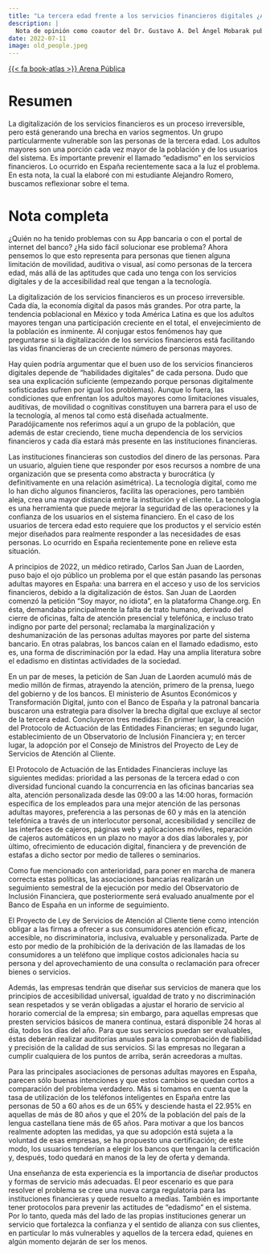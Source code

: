 ```yaml
---
title: "La tercera edad frente a los servicios financieros digitales ¿A la deriva?"
description: |
  Nota de opinión como coautor del Dr. Gustavo A. Del Ángel Mobarak publicada en Arena Pública
date: 2022-07-11
image: old_people.jpeg
---
```


<a href="https://www.arenapublica.com/gustavo-del-angel/la-tercera-edad-frente-los-servicios-financieros-digitales-la-deriva" class="btn">{{< fa book-atlas >}} Arena Pública</a>

# Resumen

La digitalización de los servicios financieros es un proceso irreversible, pero está generando una brecha en varios segmentos. Un grupo particularmente vulnerable son las personas de la tercera edad. Los adultos mayores son una porción cada vez mayor de la población y de los usuarios del sistema. Es importante prevenir el llamado "edadismo" en los servicios financieros. Lo ocurrido en España recientemente saca a la luz el problema. En esta nota, la cual la elaboré con mi estudiante Alejandro Romero, buscamos reflexionar sobre el tema.

# Nota completa

¿Quién no ha tenido problemas con su App bancaria o con el portal de internet del banco? ¿Ha sido fácil solucionar ese problema? Ahora pensemos lo que esto representa para personas que tienen alguna limitación de movilidad, auditiva o visual, así como personas de la tercera edad, más allá de las aptitudes que cada uno tenga con los servicios digitales y de la accesibilidad real que tengan a la tecnología.

La digitalización de los servicios financieros es un proceso irreversible. Cada día, la economía digital da pasos más grandes. Por otra parte, la tendencia poblacional en México y toda América Latina es que los adultos mayores tengan una participación creciente en el total, el envejecimiento de la población es inminente. Al conjugar estos fenómenos hay que preguntarse si la digitalización de los servicios financieros está facilitando las vidas financieras de un creciente número de personas mayores.

Hay quien podría argumentar que el buen uso de los servicios financieros digitales depende de “habilidades digitales” de cada persona. Dudo que sea una explicación suficiente (empezando porque personas digitalmente sofisticadas sufren por igual los problemas). Aunque lo fuera, las condiciones que enfrentan los adultos mayores como limitaciones visuales, auditivas, de movilidad o cognitivas constituyen una barrera para el uso de la tecnología, al menos tal como está diseñada actualmente. Paradójicamente nos referimos aquí a un grupo de la población, que además de estar creciendo, tiene mucha dependencia de los servicios financieros y cada día estará más presente en las instituciones financieras.

Las instituciones financieras son custodios del dinero de las personas. Para un usuario, alguien tiene que responder por esos recursos a nombre de una organización que se presenta como abstracta y burocrática (y definitivamente en una relación asimétrica). La tecnología digital, como me lo han dicho algunos financieros, facilita las operaciones, pero también aleja, crea una mayor distancia entre la institución y el cliente. La tecnología es una herramienta que puede mejorar la seguridad de las operaciones y la confianza de los usuarios en el sistema financiero. En el caso de los usuarios de tercera edad esto requiere que los productos y el servicio estén mejor diseñados para realmente responder a las necesidades de esas personas. Lo ocurrido en España recientemente pone en relieve esta situación.

A principios de 2022, un médico retirado, Carlos San Juan de Laorden, puso bajo el ojo público un problema por el que están pasando las personas adultas mayores en España: una barrera en el acceso y uso de los servicios financieros, debido a la digitalización de éstos. San Juan de Laorden comenzó la petición "Soy mayor, no idiota", en la plataforma Change.org. En ésta, demandaba principalmente la falta de trato humano, derivado del cierre de oficinas, falta de atención presencial y telefónica, e incluso trato indigno por parte del personal; reclamaba la marginalización y deshumanización de las personas adultas mayores por parte del sistema bancario. En otras palabras, los bancos caían en el llamado edadismo, esto es, una forma de discriminación por la edad. Hay una amplia literatura sobre el edadismo en distintas actividades de la sociedad.

En un par de meses, la petición de San Juan de Laorden acumuló más de medio millón de firmas, atrayendo la atención, primero de la prensa, luego del gobierno y de los bancos. El ministerio de Asuntos Económicos y Transformación Digital, junto con el Banco de España y la patronal bancaria buscaron una estrategia para disolver la brecha digital que excluye al sector de la tercera edad. Concluyeron tres medidas: En primer lugar, la creación del Protocolo de Actuación de las Entidades Financieras; en segundo lugar, establecimiento de un Observatorio de Inclusión Financiera y; en tercer lugar, la adopción por el Consejo de Ministros del Proyecto de Ley de Servicios de Atención al Cliente.

El Protocolo de Actuación de las Entidades Financieras incluye las siguientes medidas: prioridad a las personas de la tercera edad o con diversidad funcional cuando la concurrencia en las oficinas bancarias sea alta, atención personalizada desde las 09:00 a las 14:00 horas, formación específica de los empleados para una mejor atención de las personas adultas mayores, preferencia a las personas de 60 y más en la atención telefónica a través de un interlocutor personal, accesibilidad y sencillez de las interfaces de cajeros, páginas web y aplicaciones móviles, reparación de cajeros automáticos en un plazo no mayor a dos días laborales y, por último, ofrecimiento de educación digital, financiera y de prevención de estafas a dicho sector por medio de talleres o seminarios.

Como fue mencionado con anterioridad, para poner en marcha de manera correcta estas políticas, las asociaciones bancarias realizarán un seguimiento semestral de la ejecución por medio del Observatorio de Inclusión Financiera, que posteriormente será evaluado anualmente por el Banco de España en un informe de seguimiento.

El Proyecto de Ley de Servicios de Atención al Cliente tiene como intención obligar a las firmas a ofrecer a sus consumidores atención eficaz, accesible, no discriminatoria, inclusiva, evaluable y personalizada. Parte de esto por medio de la prohibición de la derivación de las llamadas de los consumidores a un teléfono que implique costos adicionales hacia su persona y del aprovechamiento de una consulta o reclamación para ofrecer bienes o servicios.

Además, las empresas tendrán que diseñar sus servicios de manera que los principios de accesibilidad universal, igualdad de trato y no discriminación sean respetados y se verán obligadas a ajustar el horario de servicio al horario comercial de la empresa; sin embargo, para aquellas empresas que presten servicios básicos de manera continua, estará disponible 24 horas al día, todos los días del año. Para que sus servicios puedan ser evaluables, éstas deberán realizar auditorías anuales para la comprobación de fiabilidad y precisión de la calidad de sus servicios. Si las empresas no llegaran a cumplir cualquiera de los puntos de arriba, serán acreedoras a multas.

Para las principales asociaciones de personas adultas mayores en España, parecen sólo buenas intenciones y que estos cambios se quedan cortos a comparación del problema verdadero. Más si tomamos en cuenta que la tasa de utilización de los teléfonos inteligentes en España entre las personas de 50 a 60 años es de un 65% y desciende hasta el 22.95% en aquellas de más de 80 años y que el 20% de la población del país de la lengua castellana tiene más de 65 años. Para motivar a que los bancos realmente adopten las medidas, ya que su adopción está sujeta a la voluntad de esas empresas, se ha propuesto una certificación; de este modo, los usuarios tenderían a elegir los bancos que tengan la certificación y, después, todo quedará en manos de la ley de oferta y demanda.

Una enseñanza de esta experiencia es la importancia de diseñar productos y formas de servicio más adecuadas. El peor escenario es que para resolver el problema se cree una nueva carga regulatoria para las instituciones financieras y quede resuelto a medias. También es importante tener protocolos para prevenir las actitudes de “edadismo” en el sistema. Por lo tanto, queda más del lado de las propias instituciones generar un servicio que fortalezca la confianza y el sentido de alianza con sus clientes, en particular lo más vulnerables y aquellos de la tercera edad, quienes en algún momento dejarán de ser los menos.